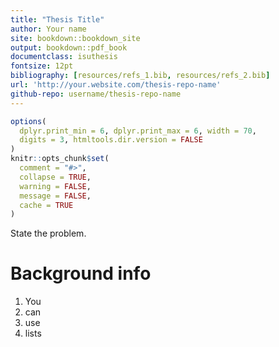```yaml
---
title: "Thesis Title"
author: Your name
site: bookdown::bookdown_site
output: bookdown::pdf_book
documentclass: isuthesis
fontsize: 12pt
bibliography: [resources/refs_1.bib, resources/refs_2.bib]
url: 'http://your.website.com/thesis-repo-name'
github-repo: username/thesis-repo-name
---
```


```r
options(
  dplyr.print_min = 6, dplyr.print_max = 6, width = 70,
  digits = 3, htmltools.dir.version = FALSE
)
knitr::opts_chunk$set(
  comment = "#>",
  collapse = TRUE,
  warning = FALSE,
  message = FALSE,
  cache = TRUE
)
```


\chapter{PROBLEM STATEMENT}

State the problem.

\chapter{OVERVIEW}

# Background info

1. You
2. can
3. use
4. lists

\addtocontents{toc}{\protect\newpage}
